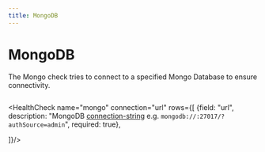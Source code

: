 ```yaml
---
title: MongoDB
---
```


# <Icon name="mongo" /> MongoDB

The Mongo check tries to connect to a specified Mongo Database to ensure connectivity.

```yaml title="icmp.yaml"  file=../../../modules/canary-checker/fixtures/datasources/mongo_pass.yaml
```
<HealthCheck name="mongo" connection="url" rows={[
  {field: "url", description: "MongoDB [connection-string](https://docs.mongodb.com/manual/reference/connection-string/) e.g.  `mongodb://:27017/?authSource=admin`", required: true},

]}/>

